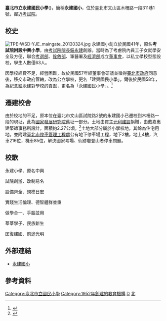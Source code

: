 {{Infobox School
|name           = 臺北市立永建國民小學
|other_name     = 
|image          = File:永建國小正門.jpg 
|image_caption  =永建國小現址校門口
|motto          = 
|established    = 1952年
|type           = 市立國民小學
|affiliation    = 公立
|district       = [[台北市|台北市]][[文山區|文山區]]
|grades         = 小一至小六
|president      = 吳文德
|principal      =
|dean           = 
|faculty        = 
|staff          = 
|students       = 
|conference     = 
|colors         =
|mascot         = 
|free_label     = 
|free_text      = 
|magazine       =
|location       = {{flagicon|TWN}}[[臺北市|臺北市]][[文山區|文山區]][[木柵路|木柵路]]一段311巷1號
|tel            = +886-2-2937-7199
|fax            = +886-2-2937-7315  
|information    = 
|website        = [http://www.yjps.tp.edu.tw/ www.yjps.tp.edu.tw]
}}

'''臺北市立永建國民小學'''({{lang-en|Taipei Municipal Yongjian Elementary School}})，簡稱'''永建國小'''，位於臺北市文山區木柵路一段311巷1號，鄰近[[考試院|考試院]]。

== 校史 ==
[[File:TPE-WSD-YJE_maingate_20130324.jpg|thumb]]
永建國小創立於民國41年，原名'''考試院附設中興小學'''，由[[考試院院長|考試院院長]][[鈕永建|鈕永建]]創辦。當時為了考慮院內員工子女就學安全及方便，聯合[[考選部|考選部]]、[[銓敘部|銓敘部]]、軍醫署及[[中華民國經濟部|經濟部]]成立[[董事會|董事會]]，以私立學校型態設校，學生人數僅63人。

因學校經費不足，經營困難，故於民國57年經董事會研議並徵得[[臺北市政府|臺北市政府]]同意後，移交市政府管轄，改為公立學校，更名「建興國民小學」。爾後於民國58年，為紀念鈕永建對學校的貢獻，更名為「永建國民小學」。<ref name="測試">{{Cite web |url=http://www.yjps.tp.edu.tw/chinese/modules/tinyd/index.php?id=1 |title=沿革 |access-date=2014-01-12 |archive-url=https://web.archive.org/web/20140112051235/http://www.yjps.tp.edu.tw/chinese/modules/tinyd/index.php?id=1 |archive-date=2014-01-12 |dead-url=yes }}</ref>

== 遷建校舍 ==
由於校地的不足，原本位在臺北市文山區試院路2號的永建國小已遷校到木柵路一段的現址，此為[[國家發展研究院|國家發展研究院]]舊址一部分。土地由買主[[元利建設|元利建設]]捐贈，由戴嘉惠建築師事務所設計，面積約2.27公頃。<ref>{{cite web|url=https://www.bldgworkshop.com.tw/copy-of-1|title=
臺北市永建國民小學遷校校舍新建工程|website=戴佳惠建築師事務所}}</ref>土地大部分屬於小學校地，其餘為住宅用地。並附建[[臺北市停車管理工程處|臺北市停車管理工程處]]公有地下停車場工程，地下2樓，地上4樓，汽車216位，機車85位，解決國家考場、仙跡岩登山者停車問題。

== 校歌 ==
永建小學、原名中興

試院創辦、改制易名

設備齊全、規模日宏

實踐生活倫理、德智體群並重

做學合一、手腦並用

莘莘學子、民族新生

匡復建國、前途光明



==外部連結==
{{commons category|Taipei Municipal Yongjian Elementary School}}
*[http://www.yjps.tp.edu.tw/ 永建國小] {{Wayback|url=http://www.yjps.tp.edu.tw/ |date=20200224024539 }}

== 參考資料 ==
<references />


[[Category:臺北市立國民小學|Category:臺北市立國民小學]]
[[Category:1952年創建的教育機構|Category:1952年創建的教育機構]]
[[Category:考試院|D]]
[[Category:台灣冠以人名的教育機構|北]]
{{台北市小學列表}}
